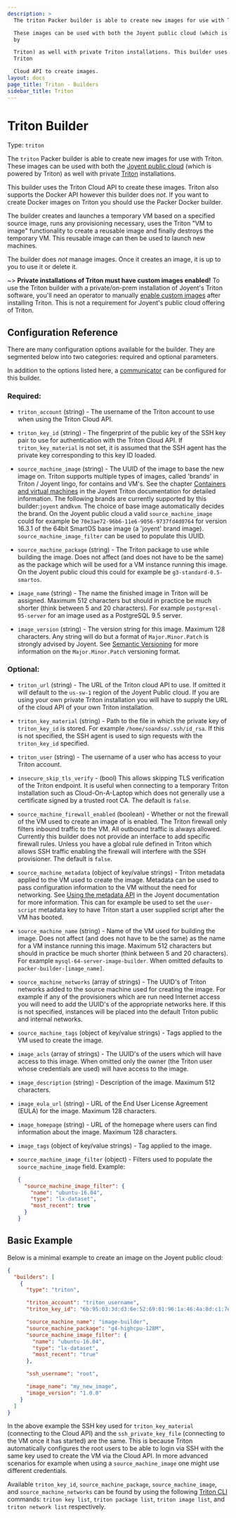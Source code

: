 ```yaml
---
description: >
  The triton Packer builder is able to create new images for use with Triton.

  These images can be used with both the Joyent public cloud (which is powered
  by

  Triton) as well with private Triton installations. This builder uses the
  Triton

  Cloud API to create images.
layout: docs
page_title: Triton - Builders
sidebar_title: Triton
---
```


# Triton Builder

Type: `triton`

The `triton` Packer builder is able to create new images for use with Triton.
These images can be used with both the [Joyent public
cloud](https://www.joyent.com/) (which is powered by Triton) as well with
private [Triton](https://github.com/joyent/triton) installations.

This builder uses the Triton Cloud API to create these images. Triton also
supports the Docker API however this builder does _not_. If you want to create
Docker images on Triton you should use the Packer Docker builder.

The builder creates and launches a temporary VM based on a specified source
image, runs any provisioning necessary, uses the Triton "VM to image"
functionality to create a reusable image and finally destroys the temporary VM.
This reusable image can then be used to launch new machines.

The builder does _not_ manage images. Once it creates an image, it is up to you
to use it or delete it.

~> **Private installations of Triton must have custom images enabled!** To
use the Triton builder with a private/on-prem installation of Joyent's Triton
software, you'll need an operator to manually [enable custom
images](https://docs.joyent.com/private-cloud/install/image-management) after
installing Triton. This is not a requirement for Joyent's public cloud offering
of Triton.

## Configuration Reference

There are many configuration options available for the builder. They are
segmented below into two categories: required and optional parameters.

In addition to the options listed here, a
[communicator](/docs/templates/communicator) can be configured for this
builder.

### Required:

- `triton_account` (string) - The username of the Triton account to use when
  using the Triton Cloud API.

- `triton_key_id` (string) - The fingerprint of the public key of the SSH key
  pair to use for authentication with the Triton Cloud API. If
  `triton_key_material` is not set, it is assumed that the SSH agent has the
  private key corresponding to this key ID loaded.

- `source_machine_image` (string) - The UUID of the image to base the new
  image on. Triton supports multiple types of images, called 'brands' in
  Triton / Joyent lingo, for contains and VM's. See the chapter [Containers
  and virtual machines](https://docs.joyent.com/public-cloud/instances) in
  the Joyent Triton documentation for detailed information. The following
  brands are currently supported by this builder:`joyent` and`kvm`. The
  choice of base image automatically decides the brand. On the Joyent public
  cloud a valid `source_machine_image` could for example be
  `70e3ae72-96b6-11e6-9056-9737fd4d0764` for version 16.3.1 of the 64bit
  SmartOS base image (a 'joyent' brand image). `source_machine_image_filter`
  can be used to populate this UUID.

- `source_machine_package` (string) - The Triton package to use while
  building the image. Does not affect (and does not have to be the same) as
  the package which will be used for a VM instance running this image. On the
  Joyent public cloud this could for example be `g3-standard-0.5-smartos`.

- `image_name` (string) - The name the finished image in Triton will be
  assigned. Maximum 512 characters but should in practice be much shorter
  (think between 5 and 20 characters). For example `postgresql-95-server` for
  an image used as a PostgreSQL 9.5 server.

- `image_version` (string) - The version string for this image. Maximum 128
  characters. Any string will do but a format of `Major.Minor.Patch` is
  strongly advised by Joyent. See [Semantic Versioning](http://semver.org/)
  for more information on the `Major.Minor.Patch` versioning format.

### Optional:

- `triton_url` (string) - The URL of the Triton cloud API to use. If omitted
  it will default to the `us-sw-1` region of the Joyent Public cloud. If you
  are using your own private Triton installation you will have to supply the
  URL of the cloud API of your own Triton installation.

- `triton_key_material` (string) - Path to the file in which the private key
  of `triton_key_id` is stored. For example `/home/soandso/.ssh/id_rsa`. If
  this is not specified, the SSH agent is used to sign requests with the
  `triton_key_id` specified.

- `triton_user` (string) - The username of a user who has access to your
  Triton account.

- `insecure_skip_tls_verify` - (bool) This allows skipping TLS verification
  of the Triton endpoint. It is useful when connecting to a temporary Triton
  installation such as Cloud-On-A-Laptop which does not generally use a
  certificate signed by a trusted root CA. The default is `false`.

- `source_machine_firewall_enabled` (boolean) - Whether or not the firewall
  of the VM used to create an image of is enabled. The Triton firewall only
  filters inbound traffic to the VM. All outbound traffic is always allowed.
  Currently this builder does not provide an interface to add specific
  firewall rules. Unless you have a global rule defined in Triton which
  allows SSH traffic enabling the firewall will interfere with the SSH
  provisioner. The default is `false`.

- `source_machine_metadata` (object of key/value strings) - Triton metadata
  applied to the VM used to create the image. Metadata can be used to pass
  configuration information to the VM without the need for networking. See
  [Using the metadata
  API](https://docs.joyent.com/private-cloud/instances/using-mdata) in the
  Joyent documentation for more information. This can for example be used to
  set the `user-script` metadata key to have Triton start a user supplied
  script after the VM has booted.

- `source_machine_name` (string) - Name of the VM used for building the
  image. Does not affect (and does not have to be the same) as the name for a
  VM instance running this image. Maximum 512 characters but should in
  practice be much shorter (think between 5 and 20 characters). For example
  `mysql-64-server-image-builder`. When omitted defaults to
  `packer-builder-[image_name]`.

- `source_machine_networks` (array of strings) - The UUID's of Triton
  networks added to the source machine used for creating the image. For
  example if any of the provisioners which are run need Internet access you
  will need to add the UUID's of the appropriate networks here. If this is
  not specified, instances will be placed into the default Triton public and
  internal networks.

- `source_machine_tags` (object of key/value strings) - Tags applied to the
  VM used to create the image.

- `image_acls` (array of strings) - The UUID's of the users which will have
  access to this image. When omitted only the owner (the Triton user whose
  credentials are used) will have access to the image.

- `image_description` (string) - Description of the image. Maximum 512
  characters.

- `image_eula_url` (string) - URL of the End User License Agreement (EULA)
  for the image. Maximum 128 characters.

- `image_homepage` (string) - URL of the homepage where users can find
  information about the image. Maximum 128 characters.

- `image_tags` (object of key/value strings) - Tag applied to the image.

- `source_machine_image_filter` (object) - Filters used to populate the
  `source_machine_image` field. Example:

  ```json
  {
    "source_machine_image_filter": {
      "name": "ubuntu-16.04",
      "type": "lx-dataset",
      "most_recent": true
    }
  }
  ```

## Basic Example

Below is a minimal example to create an image on the Joyent public cloud:

```json
{
  "builders": [
    {
      "type": "triton",

      "triton_account": "triton_username",
      "triton_key_id": "6b:95:03:3d:d3:6e:52:69:01:96:1a:46:4a:8d:c1:7e",

      "source_machine_name": "image-builder",
      "source_machine_package": "g4-highcpu-128M",
      "source_machine_image_filter": {
        "name": "ubuntu-16.04",
        "type": "lx-dataset",
        "most_recent": "true"
      },

      "ssh_username": "root",

      "image_name": "my_new_image",
      "image_version": "1.0.0"
    }
  ]
}
```

In the above example the SSH key used for `triton_key_material` (connecting to
the Cloud API) and the `ssh_private_key_file` (connecting to the VM once it has
started) are the same. This is because Triton automatically configures the root
users to be able to login via SSH with the same key used to create the VM via
the Cloud API. In more advanced scenarios for example when using a
`source_machine_image` one might use different credentials.

Available `triton_key_id`, `source_machine_package`, `source_machine_image`,
and `source_machine_networks` can be found by using the following [Triton
CLI](https://docs.joyent.com/public-cloud/api-access/cloudapi) commands:
`triton key list`, `triton package list`, `triton image list`, and
`triton network list` respectively.

